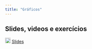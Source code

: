 ```yaml
---
title: "Gráficos"
---
```


## Slides, videos e exercícios

![](images/slide.png){width="18"} [Slides](modulo_2_graficos.qmd){target="_blank"}
